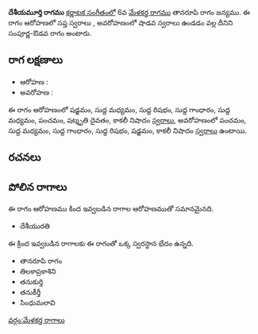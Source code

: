 {{Infobox ragam
	| name          	= దేశీయమూర్తి
	| synonym	    	= 
	| mela          	= 
	| chakra        	= 
	| janaka        	= 
	| type          	= సంపూర్ణ-శాడవ
	| arohanam      	= {{svaraC|S|M1|R1|G1|M1|P|D3|N3}} 
	| avarohanam    	= {{svaraC|P|M1|G1|R1|S|N3}}
	| jeeva         	=
	| chhaya        	=
	| nyasa         	=
	| vishesha      	= 
	| equivalent  		= 
}}
{{కర్ణాటక సంగీత రాగాలు}}
'''దేశీయమూర్తి రాగము''' [[కర్ణాటక సంగీతం]]లో 6వ [[మేళకర్త రాగము]] తానరూపి రాగం జన్యము.  ఈ రాగం ఆరోహణలో సప్త స్వరాలు , అవరోహణంలో షాడవ స్వరాలు ఉండడం వల్ల దీనిని సంపూర్ణ-ఔడవ రాగం అంటారు.


==రాగ లక్షణాలు==


* ఆరోహణ : {{svaraC|S|M1|R1|G1|M1|P|D3|N3}} 
* అవరోహణ : {{svaraC|P|M1|G1|R1|S|N3}}

ఈ రాగం ఆరోహణంలో షడ్జమం, సుద్ద మధ్యమం, సుద్ద రిషభం, సుద్ద గాంధారం, సుద్ద మధ్యమం, పంచమం, షట్శృతి దైవతం, కాకలీ నిషాదం [[స్వరాలు]], అవరోహణంలో పంచమం, సుద్ద మధ్యమం, సుద్ద గాంధారం, సుద్ద రిషభం, షడ్జమం, కాకలీ నిషాదం [[స్వరాలు]] ఉంటాయి.

==రచనలు==



==పోలిన రాగాలు==
ఈ రాగం ఆరోహణము కింద ఇవ్వబడిన రాగాల ఆరోహణముతో సమానమైనది.
* దేశీయురతి

ఈ క్రింద ఇవ్వబడిన రాగాలకు ఈ రాగంతో ఒక్క స్వరస్థాన భేదం ఉన్నది.
* తానరూపి రాగం
* తిలకాప్రకాశిని
* తనుకుర్తి
* తనుకీర్తీ
* సింధుమలావి



[[వర్గం:మేళకర్త రాగాలు]]
